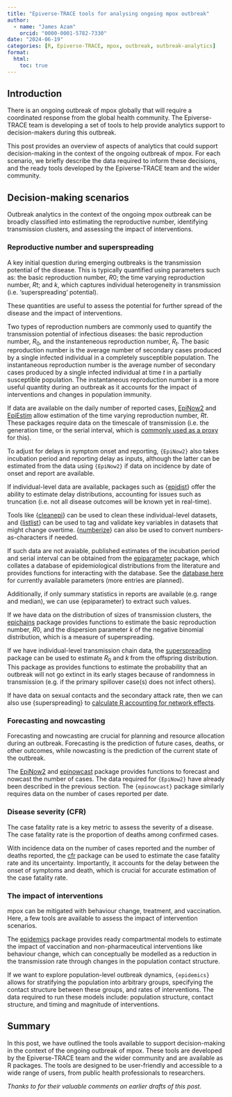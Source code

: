 ```yaml
---
title: "Epiverse-TRACE tools for analysing ongoing mpox outbreak"
author:
  - name: "James Azam"
    orcid: "0000-0001-5782-7330"
date: "2024-06-19"
categories: [R, Epiverse-TRACE, mpox, outbreak, outbreak-analytics]
format:
  html: 
    toc: true
---
```


## Introduction

There is an ongoing outbreak of mpox globally that will require a coordinated response from the global health community. The Epiverse-TRACE team is developing a set of tools to help provide analytics support to decision-makers during this outbreak.

This post provides an overview of aspects of analytics that could support decision-making in the context of the ongoing outbreak of mpox. For each scenario, we briefly describe the data required to inform these decisions, and the ready tools developed by the Epiverse-TRACE team and the wider community.

## Decision-making scenarios

Outbreak analytics in the context of the ongoing mpox outbreak can be broadly classified into estimating the reproductive number, identifying transmission clusters, and assessing the impact of interventions.

### Reproductive number and superspreading

A key initial question during emerging outbreaks is the transmission potential of the disease. This is typically quantified using parameters such as: the basic reproduction number, $R0$; the time varying reproduction number, $Rt$; and $k$, which captures individual heterogeneity in transmission (i.e. 'superspreading' potential).

These quantities are useful to assess the potential for further spread of the disease and the impact of interventions.

Two types of reproduction numbers are commonly used to quantify the transmission potential of infectious diseases: the basic reproduction number, $R_0$, and the instanteneous reproduction number, $R_t$. The basic reproduction number is the average number of secondary cases produced by a single infected individual in a completely susceptible population. The instantaneous reproduction number is the average number of secondary cases produced by a single infected individual at time $t$ in a partially susceptible population. The instantaneous reproduction number is a more useful quantity during an outbreak as it accounts for the impact of interventions and changes in population immunity.

If data are available on the daily number of reported cases, [EpiNow2](https://epiforecasts.io/EpiNow2/) and  [EpiEstim](https://mrc-ide.github.io/EpiEstim/) allow estimation of the time varying reproduction number, $Rt$. These packages require data on the timescale of transmission (i.e. the generation time, or the serial interval, which is [commonly used as a proxy](https://royalsocietypublishing.org/doi/10.1098/rsif.2020.0756) for this).

To adjust for delays in symptom onset and reporting, `{EpiNow2}` also takes incubation period and reporting delay as inputs, although the latter can be estimated from the data using `{EpiNow2}` if data on incidence by date of onset and report are available. 

If individual-level data are available, packages such as {[epidist](https://epidist.epinowcast.org/articles/epidist.html)} offer the ability to estimate delay distributions, accounting for issues such as truncation (i.e. not all disease outcomes will be known yet in real-time).

Tools like {[cleanepi](https://epiverse-trace.github.io/cleanepi/)} can be used to clean these individual-level datasets, and {[listlist](https://epiverse-trace.github.io/linelist/)} can be used to tag and validate key variables in datasets that might change overtime. {[numberize](https://epiverse-trace.github.io/numberize/)} can also be used to convert numbers-as-characters if needed.

If such data are not avaiable, published estimates of the incubation period and serial interval can be obtained from the [epiparameter](https://epiverse-trace.github.io/epiparameter/) package, which collates a database of epidemiological distributions from the literature and provides functions for interacting with the database. See the [database here](https://epiverse-trace.github.io/epiparameter/dev/articles/database) for currently available parameters (more entries are planned).

Additionally, if only summary statistics in reports are available (e.g. range and median), we can use {epiparameter} to extract such values.

If we have data on the distribution of sizes of transmission clusters, the [epichains](https://epiverse-trace.github.io/epichains/) package provides functions to estimate the basic reproduction number, $R0$, and the dispersion parameter $k$ of the negative binomial distribution, which is a measure of superspreading.

If we have individual-level transmission chain data, the [superspreading](https://epiverse-trace.github.io/superspreading/) package can be used to estimate $R_0$ and $k$ from the offspring distribution. This package as provides functions to estimate the probability that an outbreak will not go extinct in its early stages because of randomness in transmission (e.g. if the primary spillover case(s) does not infect others).

If have data on sexual contacts and the secondary attack rate, then we can also use {superspreading} to [calculate R accounting for network effects](https://epiverse-trace.github.io/superspreading/articles/heterogeneous_network_outbreaks.html).

### Forecasting and nowcasting

Forecasting and nowcasting are crucial for planning and resource allocation during an outbreak. Forecasting is the prediction of future cases, deaths, or other outcomes, while nowcasting is the prediction of the current state of the outbreak.

The [EpiNow2](https://epiforecasts.io/EpiNow2/) and [epinowcast](https://package.epinowcast.org/) package provides functions to forecast and nowcast the number of cases. The data required for `{EpiNow2}` have already been described in the previous section. The `{epinowcast}` package similarly requires data on the number of cases reported per date.

### Disease severity (CFR)

The case fatality rate is a key metric to assess the severity of a disease. The case fatality rate is the proportion of deaths among confirmed cases.

With incidence data on the number of cases reported and the number of deaths reported, the [cfr](https://epiverse-trace.github.io/cfr/) package can be used to estimate the case fatality rate and its uncertainty. Importantly, it accounts for the delay between the onset of symptoms and death, which is crucial for accurate estimation of the case fatality rate.

### The impact of interventions

mpox can be mitigated with behaviour change, treatment, and vaccination. Here, a few tools are available to assess the impact of intervention scenarios.

The [epidemics](https://epiverse-trace.github.io/epidemics/) package provides ready compartmental models to estimate the impact of vaccination and non-pharmaceutical interventions like behaviour change, which can conceptually be modelled as a reduction in the transmission rate through changes in the population contact structure.

If we want to explore population-level outbreak dynamics, `{epidemics}` allows for stratifying the population into arbitrary groups, specifying the contact structure between these groups, and rates of interventions. The data required to run these models include: population structure, contact structure, and timing and magnitude of interventions.

## Summary

In this post, we have outlined the tools available to support decision-making in the context of the ongoing outbreak of mpox. These tools are developed by the Epiverse-TRACE team and the wider community and are available as R packages. The tools are designed to be user-friendly and accessible to a wide range of users, from public health professionals to researchers.

*Thanks to <insert reviewers> for their valuable comments on earlier drafts of this post.*

